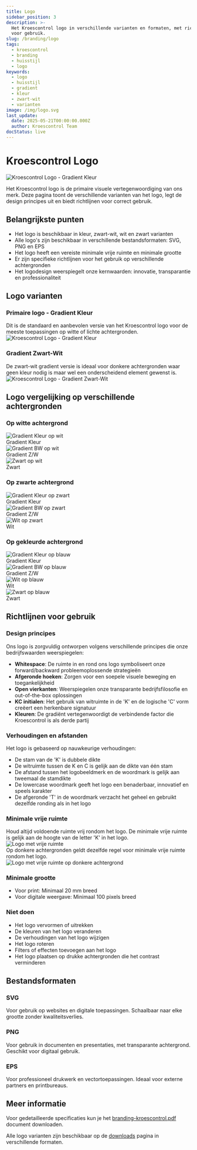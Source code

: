 ```yaml
---
title: Logo
sidebar_position: 3
description: >-
  Het Kroescontrol logo in verschillende varianten en formaten, met richtlijnen
  voor gebruik.
slug: /branding/logo
tags:
  - kroescontrol
  - branding
  - huisstijl
  - logo
keywords:
  - logo
  - huisstijl
  - gradient
  - kleur
  - zwart-wit
  - varianten
image: /img/logo.svg
last_update:
  date: 2025-05-21T00:00:00.000Z
  author: Kroescontrol Team
docStatus: live
---
```


# Kroescontrol Logo

<div style={{display: 'flex', justifyContent: 'center', marginBottom: '30px'}}>
  <img src="/public/branding/logo/png/kc-logo-gradientkleur.png" alt="Kroescontrol Logo - Gradient Kleur" style={{maxWidth: '400px', width: '100%'}} />
</div>

Het Kroescontrol logo is de primaire visuele vertegenwoordiging van ons merk. Deze pagina toont de verschillende varianten van het logo, legt de design principes uit en biedt richtlijnen voor correct gebruik.

## Belangrijkste punten

- Het logo is beschikbaar in kleur, zwart-wit, wit en zwart varianten
- Alle logo's zijn beschikbaar in verschillende bestandsformaten: SVG, PNG en EPS
- Het logo heeft een vereiste minimale vrije ruimte en minimale grootte
- Er zijn specifieke richtlijnen voor het gebruik op verschillende achtergronden
- Het logodesign weerspiegelt onze kernwaarden: innovatie, transparantie en professionaliteit

## Logo varianten

<div style={{display: 'flex', flexWrap: 'wrap', gap: '20px', marginBottom: '20px'}}>
  <div style={{flex: '1 1 250px', minWidth: '250px'}}>
    <h3>Primaire logo - Gradient Kleur</h3>
    <div style={{fontSize: '0.9em', textAlign: 'center', margin: '8px 0 0 0'}}>Dit is de standaard en aanbevolen versie van het Kroescontrol logo voor de meeste toepassingen op witte of lichte achtergronden.</div>
    <div style={{padding: '30px', backgroundColor: 'white', textAlign: 'center', borderRadius: '5px', border: '1px solid #eee', height: '120px', display: 'flex', alignItems: 'center', justifyContent: 'center'}}>
      <img src="/public/branding/logo/png/kc-logo-gradientkleur.png" alt="Kroescontrol Logo - Gradient Kleur" style={{maxWidth: '280px', width: '100%'}} />
    </div>
  </div>

  <div style={{flex: '1 1 250px', minWidth: '250px'}}>
    <h3>Gradient Zwart-Wit</h3>
    <span>De zwart-wit gradient versie is ideaal voor donkere achtergronden waar geen kleur nodig is maar wel een onderscheidend element gewenst is.</span>
    <div style={{padding: '30px', backgroundColor: 'rgb(51, 51, 51)', textAlign: 'center', borderRadius: '5px', height: '120px', display: 'flex', alignItems: 'center', justifyContent: 'center'}}>
      <img src="/public/branding/logo/png/kc-logo-gradientbw.png" alt="Kroescontrol Logo - Gradient Zwart-Wit" style={{maxWidth: '280px', width: '100%'}} />
    </div>
  </div>
</div>

## Logo vergelijking op verschillende achtergronden

### Op witte achtergrond
<div style={{display: 'flex', flexWrap: 'wrap', gap: '15px', marginBottom: '30px'}}>
  <div style={{flex: '1 1 160px', minWidth: '160px', maxWidth: '200px'}}>
    <div style={{padding: '20px', backgroundColor: 'white', textAlign: 'center', borderRadius: '5px', border: '1px solid #eee', height: '100px', display: 'flex', alignItems: 'center', justifyContent: 'center'}}>
      <img src="/public/branding/logo/png/kc-logo-gradientkleur.png" alt="Gradient Kleur op wit" style={{maxWidth: '140px', width: '100%'}} />
    </div>
    <div style={{fontSize: '0.9em', textAlign: 'center', margin: '8px 0 0 0'}}>Gradient Kleur</div>
  </div>

  <div style={{flex: '1 1 160px', minWidth: '160px', maxWidth: '200px'}}>
    <div style={{padding: '20px', backgroundColor: 'white', textAlign: 'center', borderRadius: '5px', border: '1px solid #eee', height: '100px', display: 'flex', alignItems: 'center', justifyContent: 'center'}}>
      <img src="/public/branding/logo/png/kc-logo-gradientbw.png" alt="Gradient BW op wit" style={{maxWidth: '140px', width: '100%'}} />
    </div>
    <div style={{fontSize: '0.9em', textAlign: 'center', margin: '8px 0 0 0'}}>Gradient Z/W</div>
  </div>

  <div style={{flex: '1 1 160px', minWidth: '160px', maxWidth: '200px'}}>
    <div style={{padding: '20px', backgroundColor: 'white', textAlign: 'center', borderRadius: '5px', border: '1px solid #eee', height: '100px', display: 'flex', alignItems: 'center', justifyContent: 'center'}}>
      <img src="/public/branding/logo/png/kc-logo-zwart.png" alt="Zwart op wit" style={{maxWidth: '140px', width: '100%'}} />
    </div>
    <div style={{fontSize: '0.9em', textAlign: 'center', margin: '8px 0 0 0'}}>Zwart</div>
  </div>
</div>

### Op zwarte achtergrond
<div style={{display: 'flex', flexWrap: 'wrap', gap: '15px', marginBottom: '30px'}}>
  <div style={{flex: '1 1 160px', minWidth: '160px', maxWidth: '200px'}}>
    <div style={{padding: '20px', backgroundColor: 'black', textAlign: 'center', borderRadius: '5px', height: '100px', display: 'flex', alignItems: 'center', justifyContent: 'center'}}>
      <img src="/public/branding/logo/png/kc-logo-gradientkleur.png" alt="Gradient Kleur op zwart" style={{maxWidth: '140px', width: '100%'}} />
    </div>
    <div style={{fontSize: '0.9em', textAlign: 'center', margin: '8px 0 0 0'}}>Gradient Kleur</div>
  </div>

  <div style={{flex: '1 1 160px', minWidth: '160px', maxWidth: '200px'}}>
    <div style={{padding: '20px', backgroundColor: 'black', textAlign: 'center', borderRadius: '5px', height: '100px', display: 'flex', alignItems: 'center', justifyContent: 'center'}}>
      <img src="/public/branding/logo/png/kc-logo-gradientbw.png" alt="Gradient BW op zwart" style={{maxWidth: '140px', width: '100%'}} />
    </div>
    <div style={{fontSize: '0.9em', textAlign: 'center', margin: '8px 0 0 0'}}>Gradient Z/W</div>
  </div>

  <div style={{flex: '1 1 160px', minWidth: '160px', maxWidth: '200px'}}>
    <div style={{padding: '20px', backgroundColor: 'black', textAlign: 'center', borderRadius: '5px', height: '100px', display: 'flex', alignItems: 'center', justifyContent: 'center'}}>
      <img src="/public/branding/logo/png/kc-logo-wit.png" alt="Wit op zwart" style={{maxWidth: '140px', width: '100%'}} />
    </div>
    <span style={{fontSize: '0.9em', textAlign: 'center', margin: '8px 0 0 0', color: 'var(--ifm-font-color-base)'}}>Wit</span>
  </div>
</div>

### Op gekleurde achtergrond
<div style={{display: 'flex', flexWrap: 'wrap', gap: '15px', marginBottom: '30px'}}>
  <div style={{flex: '1 1 160px', minWidth: '160px', maxWidth: '200px'}}>
    <div style={{padding: '20px', backgroundColor: '#0057B8', textAlign: 'center', borderRadius: '5px', height: '100px', display: 'flex', alignItems: 'center', justifyContent: 'center'}}>
      <img src="/public/branding/logo/png/kc-logo-gradientkleur.png" alt="Gradient Kleur op blauw" style={{maxWidth: '140px', width: '100%'}} />
    </div>
    <div style={{fontSize: '0.9em', textAlign: 'center', margin: '8px 0 0 0'}}>Gradient Kleur</div>
  </div>

  <div style={{flex: '1 1 160px', minWidth: '160px', maxWidth: '200px'}}>
    <div style={{padding: '20px', backgroundColor: '#0057B8', textAlign: 'center', borderRadius: '5px', height: '100px', display: 'flex', alignItems: 'center', justifyContent: 'center'}}>
      <img src="/public/branding/logo/png/kc-logo-gradientbw.png" alt="Gradient BW op blauw" style={{maxWidth: '140px', width: '100%'}} />
    </div>
    <div style={{fontSize: '0.9em', textAlign: 'center', margin: '8px 0 0 0'}}>Gradient Z/W</div>
  </div>

  <div style={{flex: '1 1 160px', minWidth: '160px', maxWidth: '200px'}}>
    <div style={{padding: '20px', backgroundColor: '#0057B8', textAlign: 'center', borderRadius: '5px', height: '100px', display: 'flex', alignItems: 'center', justifyContent: 'center'}}>
      <img src="/public/branding/logo/png/kc-logo-wit.png" alt="Wit op blauw" style={{maxWidth: '140px', width: '100%'}} />
    </div>
    <span style={{fontSize: '0.9em', textAlign: 'center', margin: '8px 0 0 0', color: 'var(--ifm-font-color-base)'}}>Wit</span>
  </div>

  <div style={{flex: '1 1 160px', minWidth: '160px', maxWidth: '200px'}}>
    <div style={{padding: '20px', backgroundColor: '#0057B8', textAlign: 'center', borderRadius: '5px', height: '100px', display: 'flex', alignItems: 'center', justifyContent: 'center'}}>
      <img src="/public/branding/logo/png/kc-logo-zwart.png" alt="Zwart op blauw" style={{maxWidth: '140px', width: '100%'}} />
    </div>
    <div style={{fontSize: '0.9em', textAlign: 'center', margin: '8px 0 0 0'}}>Zwart</div>
  </div>
</div>

## Richtlijnen voor gebruik

### Design principes

Ons logo is zorgvuldig ontworpen volgens verschillende principes die onze bedrijfswaarden weerspiegelen:

- **Whitespace**: De ruimte in en rond ons logo symboliseert onze forward/backward probleemoplossende strategieën
- **Afgeronde hoeken**: Zorgen voor een soepele visuele beweging en toegankelijkheid
- **Open vierkanten**: Weerspiegelen onze transparante bedrijfsfilosofie en out-of-the-box oplossingen
- **KC initialen**: Het gebruik van witruimte in de 'K' en de logische 'C' vorm creëert een herkenbare signatuur
- **Kleuren**: De gradiënt vertegenwoordigt de verbindende factor die Kroescontrol is als derde partij

### Verhoudingen en afstanden

Het logo is gebaseerd op nauwkeurige verhoudingen:
- De stam van de 'K' is dubbele dikte
- De witruimte tussen de K en C is gelijk aan de dikte van één stam
- De afstand tussen het logobeeldmerk en de woordmark is gelijk aan tweemaal de stamdikte
- De lowercase woordmark geeft het logo een benaderbaar, innovatief en speels karakter
- De afgeronde 'T' in de woordmark verzacht het geheel en gebruikt dezelfde ronding als in het logo

### Minimale vrije ruimte

<div style={{display: 'flex', flexWrap: 'wrap', gap: '20px', marginBottom: '20px', alignItems: 'stretch'}}>
  <div style={{flex: '1 1 280px', minWidth: '280px', display: 'flex', flexDirection: 'column'}}>
    <div style={{minHeight: '50px', display: 'flex', alignItems: 'center'}}>
      <div style={{margin: 0}}>Houd altijd voldoende ruimte vrij rondom het logo. De minimale vrije ruimte is gelijk aan de hoogte van de letter 'K' in het logo.</div>
    </div>
    <div style={{backgroundColor: '#f5f5f5', padding: '20px', borderRadius: '5px', textAlign: 'center', display: 'flex', alignItems: 'center', justifyContent: 'center', flex: '1', marginTop: '15px'}}>
      <img src="/public/branding/logo/png/kc-logo-gradientkleur.png" alt="Logo met vrije ruimte" style={{maxWidth: '280px', width: '100%', border: '2px dashed #ccc', padding: '30px'}} />
    </div>
  </div>

  <div style={{flex: '1 1 280px', minWidth: '280px', display: 'flex', flexDirection: 'column'}}>
    <div style={{minHeight: '50px', display: 'flex', alignItems: 'center'}}>
      <span style={{margin: 0}}>Op donkere achtergronden geldt dezelfde regel voor minimale vrije ruimte rondom het logo.</span>
    </div>
    <div style={{backgroundColor: '#333', padding: '20px', borderRadius: '5px', textAlign: 'center', display: 'flex', alignItems: 'center', justifyContent: 'center', flex: '1', marginTop: '15px'}}>
      <img src="/public/branding/logo/png/kc-logo-wit.png" alt="Logo met vrije ruimte op donkere achtergrond" style={{maxWidth: '280px', width: '100%', border: '2px dashed #666', padding: '30px'}} />
    </div>
  </div>
</div>

<div style={{display: 'flex', flexWrap: 'wrap', gap: '20px', marginBottom: '30px'}}>
  <div style={{flex: '1 1 280px', minWidth: '280px'}}>
    <h3>Minimale grootte</h3>
    <ul>
      <li>Voor print: Minimaal 20 mm breed</li>
      <li>Voor digitale weergave: Minimaal 100 pixels breed</li>
    </ul>
  </div>

  <div style={{flex: '1 1 280px', minWidth: '280px'}}>
    <h3>Niet doen</h3>
    <ul>
      <li>Het logo vervormen of uitrekken</li>
      <li>De kleuren van het logo veranderen</li>
      <li>De verhoudingen van het logo wijzigen</li>
      <li>Het logo roteren</li>
      <li>Filters of effecten toevoegen aan het logo</li>
      <li>Het logo plaatsen op drukke achtergronden die het contrast verminderen</li>
    </ul>
  </div>
</div>

## Bestandsformaten

<div style={{display: 'flex', flexWrap: 'wrap', gap: '20px', marginBottom: '30px'}}>
  <div style={{flex: '1 1 200px', minWidth: '200px', padding: '15px', backgroundColor: '#f5f5f5', borderRadius: '5px'}}>
    <h3 style={{color: '#333'}}>SVG</h3>
    <div style={{fontSize: '0.9em', textAlign: 'center', margin: '8px 0 0 0'}}>Voor gebruik op websites en digitale toepassingen. Schaalbaar naar elke grootte zonder kwaliteitsverlies.</div>
  </div>

  <div style={{flex: '1 1 200px', minWidth: '200px', padding: '15px', backgroundColor: '#f5f5f5', borderRadius: '5px'}}>
    <h3 style={{color: '#333'}}>PNG</h3>
    Voor gebruik in documenten en presentaties, met transparante achtergrond. Geschikt voor digitaal gebruik.
  </div>

  <div style={{flex: '1 1 200px', minWidth: '200px', padding: '15px', backgroundColor: '#f5f5f5', borderRadius: '5px'}}>
    <h3 style={{color: '#333'}}>EPS</h3>
    <p style={{color: '#333'}}>Voor professioneel drukwerk en vectortoepassingen. Ideaal voor externe partners en printbureaus.</p>
  </div>
</div>

## Meer informatie

Voor gedetailleerde specificaties kun je het [branding-kroescontrol.pdf](/public/branding/branding-kroescontrol.pdf) document downloaden.

Alle logo varianten zijn beschikbaar op de [downloads](./downloads.md) pagina in verschillende formaten.
